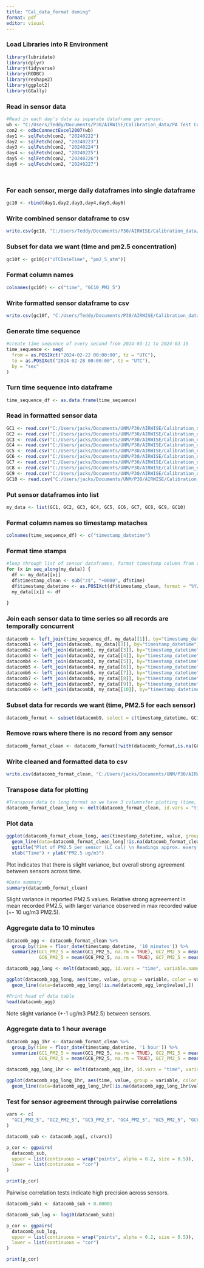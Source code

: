 ```yaml
---
title: "Cal_data_format deming"
format: pdf
editor: visual
---
```


### Load Libraries into R Environment

```r
library(lubridate)
library(dplyr)
library(tidyverse)
library(RODBC)
library(reshape2)
library(ggplot2)
library(GGally)
```

### Read in sensor data

```r
#Read in each day's data as separate dataframe per sensor.
wb <- "C:/Users/Teddy/Documents/P30/AIRWISE/Calibration_data/PA Test Combined LC-20241017T173510Z-001/PA Test Combined LC/G10_4F4 All LC.xlsm" #change filepath as needed, separate spreadsheet for each sensor
con2 <- odbcConnectExcel2007(wb)
day1 <- sqlFetch(con2, "20240222")
day2 <- sqlFetch(con2, "20240223")
day3 <- sqlFetch(con2, "20240224")
day4 <- sqlFetch(con2, "20240225")
day5 <- sqlFetch(con2, "20240226")
day6 <- sqlFetch(con2, "20240227")




```

### For each sensor, merge daily dataframes into single dataframe

```r
gc10 <- rbind(day1,day2,day3,day4,day5,day6)
```

### Write combined sensor dataframe to csv

```r
write.csv(gc10, "C:/Users/Teddy/Documents/P30/AIRWISE/Calibration_data/LC_analysis/GC10/GC10.csv", row.names=FALSE) #change filepath as needed
```

### Subset for data we want (time and pm2.5 concentration)

```r
gc10f <- gc10[c("UTCDateTime", "pm2_5_atm")]
```

### Format column names

```r
colnames(gc10f) <- c("time", "GC10_PM2_5")
```

### Write formatted sensor dataframe to csv

```r
write.csv(gc10f, "C:/Users/Teddy/Documents/P30/AIRWISE/Calibration_data/LC_analysis/GC10/GC10pm.csv", row.names=FALSE) #change filepath as needed
```

### Generate time sequence

```r
#create time sequence of every second from 2024-03-11 to 2024-03-19 
time_sequence <- seq(
  from = as.POSIXct("2024-02-22 00:00:00", tz = "UTC"),
  to = as.POSIXct("2024-02-28 00:00:00", tz = "UTC"),
  by = "sec"
)
```

### Turn time sequence into dataframe

```r
time_sequence_df <- as.data.frame(time_sequence)
```

### Read in formatted sensor data

```r
GC1 <- read.csv("C:/Users/jacks/Documents/UNM/P30/AIRWISE/Calibration_data/LC_analysis/GC1/GC1pm.csv")
GC2 <- read.csv("C:/Users/jacks/Documents/UNM/P30/AIRWISE/Calibration_data/LC_analysis/GC2/GC2pm.csv")
GC3 <- read.csv("C:/Users/jacks/Documents/UNM/P30/AIRWISE/Calibration_data/LC_analysis/GC3/GC3pm.csv")
GC4 <- read.csv("C:/Users/jacks/Documents/UNM/P30/AIRWISE/Calibration_data/LC_analysis/GC4/GC4pm.csv")
GC5 <- read.csv("C:/Users/jacks/Documents/UNM/P30/AIRWISE/Calibration_data/LC_analysis/GC5/GC5pm.csv")
GC6 <- read.csv("C:/Users/jacks/Documents/UNM/P30/AIRWISE/Calibration_data/LC_analysis/GC6/GC6pm.csv")
GC7 <- read.csv("C:/Users/jacks/Documents/UNM/P30/AIRWISE/Calibration_data/LC_analysis/GC7/GC7pm.csv")
GC8 <- read.csv("C:/Users/jacks/Documents/UNM/P30/AIRWISE/Calibration_data/LC_analysis/GC8/GC8pm.csv")
GC9 <- read.csv("C:/Users/jacks/Documents/UNM/P30/AIRWISE/Calibration_data/LC_analysis/GC9/GC9pm.csv")
GC10 <- read.csv("C:/Users/jacks/Documents/UNM/P30/AIRWISE/Calibration_data/LC_analysis/GC10/GC10pm.csv")
```

### Put sensor dataframes into list

```r
my_data <- list(GC1, GC2, GC3, GC4, GC5, GC6, GC7, GC8, GC9, GC10)
```

### Format column names so timestamp mataches

```r
colnames(time_sequence_df) <- c("timestamp_datetime")
```

### Format time stamps

```r
#loop through list of sensor dataframes, format timestamp column from character to date-time format
for (x in seq_along(my_data)) {
  df <- my_data[[x]]
  df$timestamp_clean <- sub("z$", "+0000", df$time)
  df$timestamp_datetime <- as.POSIXct(df$timestamp_clean, format = "%Y/%m/%dT%H:%M:%S%z", tz = "UTC")
  my_data[[x]] <- df
  
}
```

### Join each sensor data to time series so all records are temporally concurrent

```r
datacomb <- left_join(time_sequence_df, my_data[[1]], by="timestamp_datetime")
datacomb1 <- left_join(datacomb, my_data[[2]], by="timestamp_datetime")
datacomb2 <- left_join(datacomb1, my_data[[3]], by="timestamp_datetime")
datacomb3 <- left_join(datacomb2, my_data[[4]], by="timestamp_datetime")
datacomb4 <- left_join(datacomb3, my_data[[5]], by="timestamp_datetime")
datacomb5 <- left_join(datacomb4, my_data[[6]], by="timestamp_datetime")
datacomb6 <- left_join(datacomb5, my_data[[7]], by="timestamp_datetime")
datacomb7 <- left_join(datacomb6, my_data[[8]], by="timestamp_datetime")
datacomb8 <- left_join(datacomb7, my_data[[9]], by="timestamp_datetime")
datacomb9 <- left_join(datacomb8, my_data[[10]], by="timestamp_datetime")
```

### Subset data for records we want (time, PM2.5 for each sensor)

```r
datacomb_format <- subset(datacomb9, select = c(timestamp_datetime, GC1_PM2_5, GC2_PM2_5, GC3_PM2_5, GC4_PM2_5, GC5_PM2_5, GC6_PM2_5, GC7_PM2_5, GC8_PM2_5, GC9_PM2_5, GC10_PM2_5))
```

### Remove rows where there is no record from any sensor

```r
datacomb_format_clean <- datacomb_format[!with(datacomb_format,is.na(GC1_PM2_5)& is.na(GC2_PM2_5)& is.na(GC3_PM2_5)& is.na(GC4_PM2_5)& is.na(GC5_PM2_5)& is.na(GC6_PM2_5)& is.na(GC7_PM2_5)& is.na(GC8_PM2_5)& is.na(GC9_PM2_5)& is.na(GC10_PM2_5)),]
```

### Write cleaned and formatted data to csv

```r
write.csv(datacomb_format_clean, "C:/Users/jacks/Documents/UNM/P30/AIRWISE/Calibration_data/LC_analysis/datacomb.csv")
```

### Transpose data for plotting

```r
#Transpose data to long format so we have 3 columnsfor plotting (time, sensor ID, and PM2.5)
datacomb_format_clean_long <- melt(datacomb_format_clean, id.vars = "timestamp_datetime", variable.name = "variable", value.name = "value")
```

### Plot data

```r
ggplot(datacomb_format_clean_long, aes(timestamp_datetime, value, group = variable, color = variable)) +
  geom_line(data=datacomb_format_clean_long[!is.na(datacomb_format_clean_long$value),]) +
  ggtitle("Plot of PM2.5 per sensor (LC cal) \n Readings approx. every 2s") +
  xlab("Time") + ylab("PM2.5 ug/m3")
```

Plot indicates that there is slight variance, but overall strong agreement between sensors across time.

```r
#Data summary
summary(datacomb_format_clean)
```

Slight variance in reported PM2.5 values. Relative strong agreeement in mean recorded PM2.5, with larger variance observed in max recorded value (+- 10 ug/m3 PM2.5).

### Aggregate data to 10 minutes

```r
datacomb_agg <- datacomb_format_clean %>%
  group_by(time = floor_date(timestamp_datetime, '10 minutes')) %>%
  summarize(GC1_PM2_5 = mean(GC1_PM2_5, na.rm = TRUE), GC2_PM2_5 = mean(GC2_PM2_5, na.rm = TRUE), GC3_PM2_5 = mean(GC3_PM2_5, na.rm = TRUE), GC4_PM2_5 = mean(GC4_PM2_5, na.rm = TRUE), GC5_PM2_5 = mean(GC5_PM2_5, na.rm = TRUE), 
            GC6_PM2_5 = mean(GC6_PM2_5, na.rm = TRUE), GC7_PM2_5 = mean(GC7_PM2_5, na.rm = TRUE), GC8_PM2_5 = mean(GC8_PM2_5, na.rm = TRUE), GC9_PM2_5 = mean(GC9_PM2_5, na.rm = TRUE), GC10_PM2_5 = mean(GC10_PM2_5, na.rm = TRUE))
```

```r
datacomb_agg_long <- melt(datacomb_agg, id.vars = "time", variable.name = "variable", value.name = "value")
```

```r
ggplot(datacomb_agg_long, aes(time, value, group = variable, color = variable)) +
  geom_line(data=datacomb_agg_long[!is.na(datacomb_agg_long$value),])
```

```r
#Print head of data table
head(datacomb_agg)
```

Note slight variance (+-1 ug/m3 PM2.5) between sensors.

### Aggregate data to 1 hour average

```r
datacomb_agg_1hr <- datacomb_format_clean %>%
  group_by(time = floor_date(timestamp_datetime, '1 hour')) %>%
  summarize(GC1_PM2_5 = mean(GC1_PM2_5, na.rm = TRUE), GC2_PM2_5 = mean(GC2_PM2_5, na.rm = TRUE), GC3_PM2_5 = mean(GC3_PM2_5, na.rm = TRUE), GC4_PM2_5 = mean(GC4_PM2_5, na.rm = TRUE), GC5_PM2_5 = mean(GC5_PM2_5, na.rm = TRUE), 
            GC6_PM2_5 = mean(GC6_PM2_5, na.rm = TRUE), GC7_PM2_5 = mean(GC7_PM2_5, na.rm = TRUE), GC8_PM2_5 = mean(GC8_PM2_5, na.rm = TRUE), GC9_PM2_5 = mean(GC9_PM2_5, na.rm = TRUE), GC10_PM2_5 = mean(GC10_PM2_5, na.rm = TRUE))
```

```r
datacomb_agg_long_1hr <- melt(datacomb_agg_1hr, id.vars = "time", variable.name = "variable", value.name = "value")
```

```r
ggplot(datacomb_agg_long_1hr, aes(time, value, group = variable, color = variable)) +
  geom_line(data=datacomb_agg_long_1hr[!is.na(datacomb_agg_long_1hr$value),])
```

### Test for sensor agreement through pairwise correlations

```r
vars <- c(
  "GC1_PM2_5", "GC2_PM2_5", "GC3_PM2_5", "GC4_PM2_5", "GC5_PM2_5", "GC6_PM2_5", "GC7_PM2_5", "GC8_PM2_5", "GC9_PM2_5", "GC10_PM2_5"
)

datacomb_sub <- datacomb_agg[, c(vars)]

p_cor <- ggpairs(
  datacomb_sub,
  upper = list(continuous = wrap("points", alpha = 0.2, size = 0.5)),
  lower = list(continuous = "cor")
)

print(p_cor)
```

Pairwise correlation tests indicate high precision across sensors.

```r
datacomb_sub1 <- datacomb_sub + 0.00001
```


```r
datacomb_sub_log <- log10(datacomb_sub1)
```

```r
p_cor <- ggpairs(
  datacomb_sub_log,
  upper = list(continuous = wrap("points", alpha = 0.2, size = 0.5)),
  lower = list(continuous = "cor")
)

print(p_cor)
```